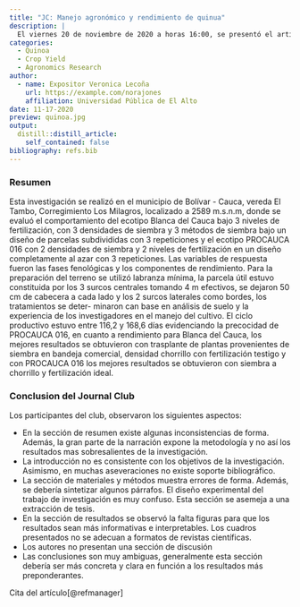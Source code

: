 ```yaml
---
title: "JC: Manejo agronómico y rendimiento de quinua"
description: |
  El viernes 20 de noviembre de 2020 a horas 16:00, se presentó el artículo original: "Evaluación del rendimiento de quinua bajo diferentes densidades, fertilización y métodos de siembra en Cauca"
categories: 
  - Quinoa
  - Crop Yield
  - Agronomics Research
author:
  - name: Expositor Veronica Lecoña
    url: https://example.com/norajones
    affiliation: Universidad Pública de El Alto
date: 11-17-2020
preview: quinoa.jpg
output:
  distill::distill_article:
    self_contained: false
bibliography: refs.bib
---
```

### Resumen

Esta investigación se realizó en el municipio de Bolívar - Cauca, vereda El Tambo, Corregimiento Los Milagros, localizado a 2589 m.s.n.m, donde se evaluó el comportamiento del ecotipo Blanca del Cauca bajo 3 niveles de fertilización, con 3 densidades de siembra y 3 métodos de siembra bajo un diseño de parcelas subdivididas con 3 repeticiones y el ecotipo PROCAUCA 016 con 2 densidades de siembra y 2 niveles de fertilización en un diseño completamente al azar con 3 repeticiones. Las variables de respuesta fueron las fases fenológicas y los componentes de rendimiento. Para la preparación del terreno se utilizó labranza mínima, la parcela útil estuvo constituida por los 3 surcos centrales tomando 4 m efectivos, se dejaron 50 cm de cabecera a cada lado y los 2 surcos laterales como bordes, los tratamientos se deter- minaron can base en análisis de suelo y la experiencia de los investigadores en el manejo del cultivo. El ciclo productivo estuvo entre 116,2 y 168,6 días evidenciando la precocidad de PROCAUCA 016, en cuanto a rendimiento para Blanca del Cauca, los mejores resultados se obtuvieron con trasplante de plantas provenientes de siembra en bandeja comercial, densidad chorrillo con fertilización testigo y con PROCAUCA 016 los mejores resultados se obtuvieron con siembra a chorrillo y fertilización ideal.

### Conclusion del Journal Club

Los participantes del club, observaron los siguientes aspectos:

* En la sección de resumen existe algunas inconsistencias de forma. Además, la gran parte de la narración expone la metodología y no así los resultados mas sobresalientes de la investigación. 
* La introducción no es consistente con los objetivos de la investigación. Asimismo, en muchas aseveraciones no existe soporte bibliográfico.
* La sección de materiales y métodos muestra errores de forma. Además, se debería sintetizar algunos párrafos. El diseño experimental del trabajo de investigación es muy confuso. Esta sección se asemeja a una extracción de tesis.
* En la sección de resultados se observó la falta figuras para que los resultados sean más informativas e interpretables. Los cuadros presentados no se adecuan a formatos de revistas científicas.
* Los autores no presentan una sección de discusión 
* Las conclusiones son muy ambiguas, generalmente esta sección debería ser más concreta y clara en función a los resultados más preponderantes.

Cita del artículo[@refmanager]

